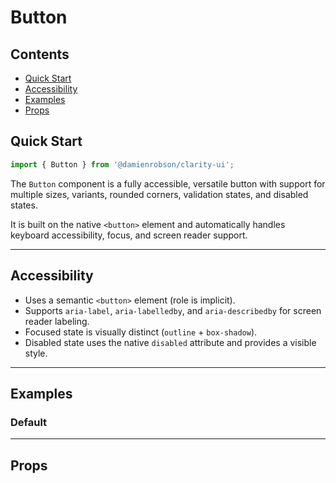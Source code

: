 
<Meta of={ButtonStories} />

# Button

## Contents

- [Quick Start](#quick-start)
- [Accessibility](#accessibility)
- [Examples](#examples)
- [Props](#props)

## Quick Start

```js
import { Button } from '@damienrobson/clarity-ui';
```

The `Button` component is a fully accessible, versatile button with support for multiple sizes, variants, rounded corners, validation states, and disabled states.

It is built on the native `<button>` element and automatically handles keyboard accessibility, focus, and screen reader support.

---

## Accessibility

- Uses a semantic `<button>` element (role is implicit).
- Supports `aria-label`, `aria-labelledby`, and `aria-describedby` for screen reader labeling.
- Focused state is visually distinct (`outline` + `box-shadow`).
- Disabled state uses the native `disabled` attribute and provides a visible style.

---

## Examples

### Default

<Canvas of={ButtonStories.Default} />

---

## Props

<ArgTypes of={ButtonStories} />
